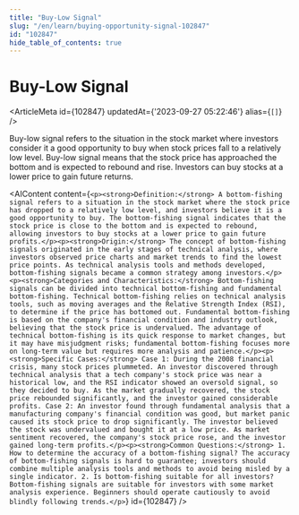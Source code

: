 ```yaml
---
title: "Buy-Low Signal"
slug: "/en/learn/buying-opportunity-signal-102847"
id: "102847"
hide_table_of_contents: true
---
```



# Buy-Low Signal

<ArticleMeta id={102847} updatedAt={'2023-09-27 05:22:46'} alias={`[]`} />
<div className='border-solid border-b border-t-0 my-4 border-[var(--ifm-color-gray-300)]' />

Buy-low signal refers to the situation in the stock market where investors consider it a good opportunity to buy when stock prices fall to a relatively low level. Buy-low signal means that the stock price has approached the bottom and is expected to rebound and rise. Investors can buy stocks at a lower price to gain future returns.

<AIContent content={`<p><strong>Definition:</strong> A bottom-fishing signal refers to a situation in the stock market where the stock price has dropped to a relatively low level, and investors believe it is a good opportunity to buy. The bottom-fishing signal indicates that the stock price is close to the bottom and is expected to rebound, allowing investors to buy stocks at a lower price to gain future profits.</p><p><strong>Origin:</strong> The concept of bottom-fishing signals originated in the early stages of technical analysis, where investors observed price charts and market trends to find the lowest price points. As technical analysis tools and methods developed, bottom-fishing signals became a common strategy among investors.</p><p><strong>Categories and Characteristics:</strong> Bottom-fishing signals can be divided into technical bottom-fishing and fundamental bottom-fishing. Technical bottom-fishing relies on technical analysis tools, such as moving averages and the Relative Strength Index (RSI), to determine if the price has bottomed out. Fundamental bottom-fishing is based on the company's financial condition and industry outlook, believing that the stock price is undervalued. The advantage of technical bottom-fishing is its quick response to market changes, but it may have misjudgment risks; fundamental bottom-fishing focuses more on long-term value but requires more analysis and patience.</p><p><strong>Specific Cases:</strong> Case 1: During the 2008 financial crisis, many stock prices plummeted. An investor discovered through technical analysis that a tech company's stock price was near a historical low, and the RSI indicator showed an oversold signal, so they decided to buy. As the market gradually recovered, the stock price rebounded significantly, and the investor gained considerable profits. Case 2: An investor found through fundamental analysis that a manufacturing company's financial condition was good, but market panic caused its stock price to drop significantly. The investor believed the stock was undervalued and bought it at a low price. As market sentiment recovered, the company's stock price rose, and the investor gained long-term profits.</p><p><strong>Common Questions:</strong> 1. How to determine the accuracy of a bottom-fishing signal? The accuracy of bottom-fishing signals is hard to guarantee; investors should combine multiple analysis tools and methods to avoid being misled by a single indicator. 2. Is bottom-fishing suitable for all investors? Bottom-fishing signals are suitable for investors with some market analysis experience. Beginners should operate cautiously to avoid blindly following trends.</p>`} id={102847} />
